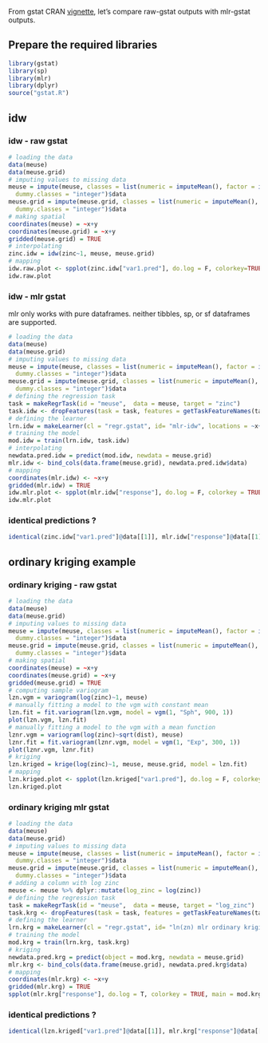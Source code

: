 From gstat CRAN [vignette](https://cran.r-project.org/web/packages/gstat/vignettes/gstat.pdf), let's compare raw-gstat outputs with mlr-gstat outputs.

## Prepare the required libraries
```r
library(gstat)
library(sp)
library(mlr)
library(dplyr)
source("gstat.R")
```


## idw
### idw - raw gstat
```r
# loading the data
data(meuse)
data(meuse.grid)
# imputing values to missing data
meuse = impute(meuse, classes = list(numeric = imputeMean(), factor = imputeMode()),
  dummy.classes = "integer")$data
meuse.grid = impute(meuse.grid, classes = list(numeric = imputeMean(), factor = imputeMode()),
  dummy.classes = "integer")$data
# making spatial
coordinates(meuse) = ~x+y
coordinates(meuse.grid) = ~x+y
gridded(meuse.grid) = TRUE
# interpolating
zinc.idw = idw(zinc~1, meuse, meuse.grid)
# mapping
idw.raw.plot <- spplot(zinc.idw["var1.pred"], do.log = F, colorkey=TRUE,  main = "zinc inverse distance weighted interpolations")
idw.raw.plot
```

### idw - mlr gstat
mlr only works with pure dataframes. neither tibbles, sp, or sf dataframes are supported. 
```r
# loading the data
data(meuse)
data(meuse.grid)
# imputing values to missing data
meuse = impute(meuse, classes = list(numeric = imputeMean(), factor = imputeMode()),
  dummy.classes = "integer")$data
meuse.grid = impute(meuse.grid, classes = list(numeric = imputeMean(), factor = imputeMode()),
  dummy.classes = "integer")$data
# defining the regression task
task = makeRegrTask(id = "meuse",  data = meuse, target = "zinc")
task.idw <- dropFeatures(task = task, features = getTaskFeatureNames(task)[-c(1,2)])
# defining the learner
lrn.idw = makeLearner(cl = "regr.gstat", id= "mlr-idw", locations = ~x+y)
# training the model
mod.idw = train(lrn.idw, task.idw)
# interpolating
newdata.pred.idw = predict(mod.idw, newdata = meuse.grid)
mlr.idw <- bind_cols(data.frame(meuse.grid), newdata.pred.idw$data)
# mapping
coordinates(mlr.idw) <- ~x+y
gridded(mlr.idw) = TRUE
idw.mlr.plot <- spplot(mlr.idw["response"], do.log = F, colorkey = TRUE, main = mod.idw$learner$id)
idw.mlr.plot
```

### identical predictions ? 
```r
identical(zinc.idw["var1.pred"]@data[[1]], mlr.idw["response"]@data[[1]])
```

## ordinary kriging example
### ordinary kriging - raw gstat
```r
# loading the data
data(meuse)
data(meuse.grid)
# imputing values to missing data
meuse = impute(meuse, classes = list(numeric = imputeMean(), factor = imputeMode()),
  dummy.classes = "integer")$data
meuse.grid = impute(meuse.grid, classes = list(numeric = imputeMean(), factor = imputeMode()),
  dummy.classes = "integer")$data
# making spatial
coordinates(meuse) = ~x+y
coordinates(meuse.grid) = ~x+y
gridded(meuse.grid) = TRUE
# computing sample variogram
lzn.vgm = variogram(log(zinc)~1, meuse)
# manually fitting a model to the vgm with constant mean
lzn.fit = fit.variogram(lzn.vgm, model = vgm(1, "Sph", 900, 1))
plot(lzn.vgm, lzn.fit)
# manually fitting a model to the vgm with a mean function
lznr.vgm = variogram(log(zinc)~sqrt(dist), meuse)
lznr.fit = fit.variogram(lznr.vgm, model = vgm(1, "Exp", 300, 1))
plot(lznr.vgm, lznr.fit)
# kriging
lzn.kriged = krige(log(zinc)~1, meuse, meuse.grid, model = lzn.fit)
# mapping
lzn.kriged.plot <- spplot(lzn.kriged["var1.pred"], do.log = F, colorkey = TRUE, main = "log(zn) ordinary kriging")
lzn.kriged.plot
```

### ordinary kriging mlr gstat
```r
# loading the data
data(meuse)
data(meuse.grid)
# imputing values to missing data
meuse = impute(meuse, classes = list(numeric = imputeMean(), factor = imputeMode()),
  dummy.classes = "integer")$data
meuse.grid = impute(meuse.grid, classes = list(numeric = imputeMean(), factor = imputeMode()),
  dummy.classes = "integer")$data
# adding a column with log zinc
meuse <- meuse %>% dplyr::mutate(log_zinc = log(zinc))
# defining the regression task
task = makeRegrTask(id = "meuse",  data = meuse, target = "log_zinc")
task.krg <- dropFeatures(task = task, features = getTaskFeatureNames(task)[-c(1,2)])
# defining the learner
lrn.krg = makeLearner(cl = "regr.gstat", id= "ln(zn) mlr ordinary kriging", model = list(psill=1, model="Sph", range=900, nugget=1), locations = ~x+y)
# training the model
mod.krg = train(lrn.krg, task.krg)
# kriging
newdata.pred.krg = predict(object = mod.krg, newdata = meuse.grid)
mlr.krg <- bind_cols(data.frame(meuse.grid), newdata.pred.krg$data)
# mapping
coordinates(mlr.krg) <- ~x+y
gridded(mlr.krg) = TRUE
spplot(mlr.krg["response"], do.log = T, colorkey = TRUE, main = mod.krg$learner$id)
```

### identical predictions ? 
```r
identical(lzn.kriged["var1.pred"]@data[[1]], mlr.krg["response"]@data[[1]])
```

